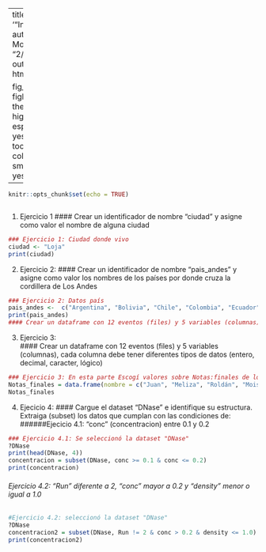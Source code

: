 
---
title: '"IntroduccionR"'
author: "Silvana Morocho"
date: "2/26/2022"
output: html_document

 fig_height: 5
    fight_width: 7
    theme: journal
    highlight: espresso
    toc: yes
    toc_depht: 4
    toc_float:
      collapsed: no
      smooth_scroll: yes
---
```r
knitr::opts_chunk$set(echo = TRUE)
```

```rbloue1



```

1. Ejercicio 1
#### Crear un identificador de nombre "ciudad" y asigne como valor el nombre de alguna ciudad
```r
### Ejercicio 1: Ciudad donde vivo
ciudad <- "Loja"
print(ciudad)
```


2. Ejercicio 2: 
#### Crear un identificador de nombre "pais_andes" y asigne como valor los nombres de los países por donde cruza la cordillera de Los Andes

```r
### Ejercicio 2: Datos país
pais_andes <-  c("Argentina", "Bolivia", "Chile", "Colombia", "Ecuador", "Perú", "Venezuela")
print(pais_andes)
#### Crear un dataframe con 12 eventos (files) y 5 variables (columnas), cada columna debe tener diferentes tipos de datos (entero, decimal, caracter, lógico)
```

3. Ejercicio 3:  
#### Crear un dataframe con 12 eventos (files) y 5 variables (columnas), cada columna debe tener diferentes tipos de datos (entero, decimal, caracter, lógico)

```r
### Ejercicio 3: En esta parte Escogí valores sobre Notas:finales de los diferentes estudiantes
Notas_finales = data.frame(nombre = c("Juan", "Meliza", "Roldán", "Moises", "Pedro", "Lizeth", "Liliana", "Fernanda", "Mishell", "Rosa", "Gabriel", "Luis"), apellido = c("Castro", "Villa", "Roa", "Gualapuro", "Guitierrez", "Sánchez", "Montenegro", "Jiménez", "Toledo", "Alvarado", "Garcia", "Cerda"), numero = c("90", "80", "60", "70", "75", "90", "55", "65", "90", "80", "69", "78"), calificación = c("8", "9", "9", "7.5", "6", "9", "9", "8", "7", "8.5", "9", "10"), final = c("8", "9", "8", "9", "7.6", "7.8", "8.6", "8.8", "9", "8.7", "9.5", "10"))
Notas_finales
```

4. Ejecicio 4: 
#### Cargue el dataset "DNase" e identifique su estructura. Extraiga (subset) los datos que cumplan con las condiciones de:
######Ejecicio 4.1: "conc" (concentracion) entre 0.1 y 0.2

```r
### Ejercicio 4.1: Se seleccionó la dataset "DNase"
?DNase
print(head(DNase, 4))
concentracion = subset(DNase, conc >= 0.1 & conc <= 0.2)
print(concentracion)
```
###### Ejercicio 4.2: "Run" diferente a 2, "conc" mayor a 0.2 y "density" menor o igual a 1.0

```r
#Ejercicio 4.2: seleccionó la dataset "DNase"
?DNase
concentracion2 = subset(DNase, Run != 2 & conc > 0.2 & density <= 1.0)
print(concentracion2)
```